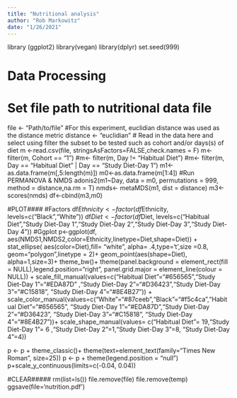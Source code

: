 ```yaml
---
title: "Nutritional analysis"
author: "Rob Markowitz"
date: "1/26/2021"
---
```


library (ggplot2)
library(vegan)
library(dplyr)
set.seed(999)

# Data Processing####

# Set file path to nutritional data file 
file <- "Path/to/file"
#For this experiment, euclidian distance was used as the distance metric
distance <- "euclidian"
# Read in the data here and select using filter the subset to be tested such as cohort and/or days(s) of diet
m <-read.csv(file, stringsAsFactors=FALSE,check.names = F)
m<- filter(m, Cohort == "1")
#m<- filter(m, Day != "Habitual Diet")
#m<- filter(m, Day == "Habitual Diet" | Day == "Study Diet-Day 1")
m1<-as.data.frame(m[,5:length(m)])
m0<-as.data.frame(m[1:4])
#Run PERMANOVA & NMDS
adonis2(m1~Day, data = m0, permutations = 999, method = distance,na.rm = T) 
nmds<- metaMDS(m1, dist = distance)
m3<-scores(nmds)
df<-cbind(m3,m0)

#PLOT####
#Factors
df$Ethnicity <- factor(df$Ethnicity, levels=c("Black","White"))
df$Diet <- factor(df$Diet, levels=c("Habitual Diet","Study Diet-Day 1","Study Diet-Day 2","Study Diet-Day 3","Study Diet-Day 4"))
#Ggplot 
p<-ggplot(df, aes(NMDS1,NMDS2,color=Ethnicity,linetype=Diet,shape=Diet)) +
  stat_ellipse( aes(color=Diet),fill= "white", alpha= .4,type='t',size =0.8, geom="polygon",linetype = 2)+
  geom_point(aes(shape=Diet), alpha=1,size=3)+
  theme_bw()+
  theme(panel.background = element_rect(fill = NULL),legend.position="right",
          panel.grid.major = element_line(colour = NULL)) +
  scale_fill_manual(values=c("Habitual Diet"="#656565","Study Diet-Day 1"="#EDA87D"
                                  ,"Study Diet-Day 2"="#D36423","Study Diet-Day 3"="#C15818",
                                  "Study Diet-Day 4"="#8E4B27")) +
  scale_color_manual(values=c("White"="#87ceeb","Black"="#f5c4ca","Habitual Diet"="#656565",
                              "Study Diet-Day 1"="#EDA87D","Study Diet-Day 2"="#D36423",
                              "Study Diet-Day 3"="#C15818",
                              "Study Diet-Day 4"="#8E4B27"))+
  scale_shape_manual(values= c("Habitual Diet"= 19,"Study Diet-Day 1"= 6
                               ,"Study Diet-Day 2"=1,"Study Diet-Day 3"=8,
                               "Study Diet-Day 4"=4))

p <- p + theme_classic()+ theme(text=element_text(family="Times New Roman", size=25))
p <- p + theme(legend.position = "null")
p+scale_y_continuous(limits=c(-0.04, 0.04))
  
#CLEAR#####
rm(list=ls())
file.remove(file) 
file.remove(temp)
ggsave(file='nutrition.pdf')
